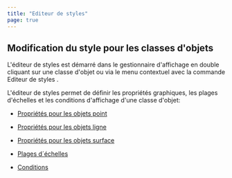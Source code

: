 ```yaml
---
title: "Editeur de styles"
page: true
---
```

## Modification du style pour les classes d&#39;objets

L&#39;&#233;diteur de styles est d&#233;marr&#233; dans le gestionnaire d&#39;affichage en double cliquant sur une classe d&#39;objet ou via le menu contextuel avec la commande  <Border>Editeur de styles</Border> .

L&#39;&#233;diteur de styles permet de d&#233;finir les propri&#233;t&#233;s graphiques, les plages d&#39;&#233;chelles et les conditions d&#39;affichage d&#39;une classe d&#39;objet:

- [Propri&#233;t&#233;s pour les objets point](../../darstellungsmanager/stylingeditor/eigenschaftenfuerpunktobjekte)

- [Propri&#233;t&#233;s pour les objets ligne](../../darstellungsmanager/stylingeditor/eigenschaftenfuerlinienobjekte)

- [Propri&#233;t&#233;s pour les objets surface](../../darstellungsmanager/stylingeditor/eigenschaftenfuerflaechenobjekte)

- [Plages d&#180;&#233;chelles](../../darstellungsmanager/stylingeditor/massstabsbereichbearbeiten)

- [Conditions](../../darstellungsmanager/stylingeditor/bedingungbearbeiten)





